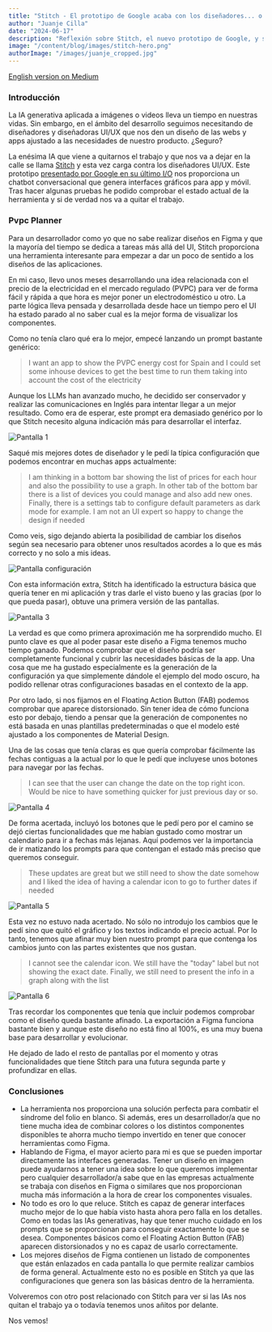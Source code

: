 ```yaml
---
title: "Stitch - El prototipo de Google acaba con los diseñadores... o no"
author: "Juanje Cilla"
date: "2024-06-17"
description: "Reflexión sobre Stitch, el nuevo prototipo de Google, y su impacto en el diseño de interfaces."
image: "/content/blog/images/stitch-hero.png"
authorImage: "/images/juanje_cropped.jpg"
---
```



[English version on Medium](https://medium.com/@juanje.cilla/stitch-googles-new-prototype-kills-ui-designers-or-not-part-1-303c2883d133)


### Introducción
La IA generativa aplicada a imágenes o videos lleva un tiempo en nuestras vidas. Sin embargo, en el ámbito del desarrollo seguimos necesitando de diseñadores y diseñadoras UI/UX que nos den un diseño de las webs y apps ajustado a las necesidades de nuestro producto. ¿Seguro? 

La enésima IA que viene a quitarnos el trabajo y que nos va a dejar en la calle se llama [Stitch](https://stitch.withgoogle.com/) y esta vez carga contra los diseñadores UI/UX. Este prototipo [presentado por Google en su último I/O](https://www.youtube.com/live/GjvgtwSOCao?si=BVgzkMfIkzgUU5Dm&t=83) nos proporciona un chatbot conversacional que genera interfaces gráficos para app y móvil. Tras hacer algunas pruebas he podido comprobar el estado actual de la herramienta y si de verdad nos va a quitar el trabajo.

### Pvpc Planner
Para un desarrollador como yo que no sabe realizar diseños en Figma y que la mayoría del tiempo se dedica a tareas más allá del UI, Stitch proporciona una herramienta interesante para empezar a dar un poco de sentido a los diseños de las aplicaciones. 

En mi caso, llevo unos meses desarrollando una idea relacionada con el precio de la electricidad en el mercado regulado (PVPC) para ver de forma fácil y rápida a que hora es mejor poner un electrodoméstico u otro. La parte lógica lleva pensada y desarrollada desde hace un tiempo pero el UI ha estado parado al no saber cual es la mejor forma de visualizar los componentes.

Como no tenía claro qué era lo mejor, empecé lanzando un prompt bastante genérico:

>I want an app to show the PVPC energy cost for Spain and I could set some inhouse devices to get the best time to run them taking into account the cost of the electricity

Aunque los LLMs han avanzado mucho, he decidido ser conservador y realizar las comunicaciones en Inglés para intentar llegar a un mejor resultado. Como era de esperar, este prompt era demasiado genérico por lo que Stitch necesito alguna indicación más para desarrollar el interfaz.

![Pantalla 1](/content/blog/images/stitch/pvpc-prompt-inicial.png)

Saqué mis mejores dotes de diseñador y le pedí la típica configuración que podemos encontrar en muchas apps actualmente:

>I am thinking in a bottom bar showing the list of prices for each hour and also the possibility to use a graph. In other tab of the bottom bar there is a list of devices you could manage and also add new ones. Finally, there is a settings tab to configure default parameters as dark mode for example. I am not an UI expert so happy to change the design if needed

Como veis, sigo dejando abierta la posibilidad de cambiar los diseños según sea necesario para obtener unos resultados acordes a lo que es más correcto y no solo a mis ideas. 

![Pantalla configuración](/content/blog/images/stitch/pvpc-pantalla-configuracion.png)

Con esta información extra, Stitch ha identificado la estructura básica que quería tener en mi aplicación y tras darle el visto bueno y las gracias (por lo que pueda pasar), obtuve una primera versión de las pantallas.

![Pantalla 3](/content/blog/images/stitch/pvpc-primeras-pantallas.png)

La verdad es que como primera aproximación me ha sorprendido mucho. El punto clave es que al poder pasar este diseño a Figma tenemos mucho tiempo ganado. Podemos comprobar que el diseño podría ser completamente funcional y cubrir las necesidades básicas de la app. Una cosa que me ha gustado especialmente es la generación de la configuración ya que simplemente dándole el ejemplo del modo oscuro, ha podido rellenar otras configuraciones basadas en el contexto de la app.

Por otro lado, si nos fijamos en el Floating Action Button (FAB) podemos comprobar que aparece distorsionado. Sin tener idea de cómo funciona esto por debajo, tiendo a pensar que la generación de componentes no está basada en unas plantillas predeterminadas o que el modelo esté ajustado a los componentes de Material Design.

Una de las cosas que tenía claras es que quería comprobar fácilmente las fechas contiguas a la actual por lo que le pedí que incluyese unos botones para navegar por las fechas.

>I can see that the user can change the date on the top right icon. Would be nice to have something quicker for just previous day or so.


![Pantalla 4](/content/blog/images/stitch/pvpc-botones-fecha.png)

De forma acertada, incluyó los botones que le pedí pero por el camino se dejó ciertas funcionalidades que me habían gustado como mostrar un calendario para ir a fechas más lejanas. Aquí podemos ver la importancia de ir matizando los prompts para que contengan el estado más preciso que queremos conseguir.

>These updates are great but we still need to show the date somehow and I liked the idea of having a calendar icon to go to further dates if needed

![Pantalla 5](/content/blog/images/stitch/pvpc-error-grafico.png)

Esta vez no estuvo nada acertado. No sólo no introdujo los cambios que le pedí sino que quitó el gráfico y los textos indicando el precio actual. Por lo tanto, tenemos que afinar muy bien nuestro prompt para que contenga los cambios junto con las partes existentes que nos gustan.

>I cannot see the calendar icon. We still have the "today" label but not showing the exact date. Finally, we still need to present the info in a graph along with the list

![Pantalla 6](/content/blog/images/stitch/pvpc-final-ui.png)

Tras recordar los componentes que tenía que incluir podemos comprobar como el diseño queda bastante afinado. La exportación a Figma funciona bastante bien y aunque este diseño no está fino al 100%, es una muy buena base para desarrollar y evolucionar.

He dejado de lado el resto de pantallas por el momento y otras funcionalidades que tiene Stitch para una futura segunda parte y profundizar en ellas.

### Conclusiones
- La herramienta nos proporciona una solución perfecta para combatir el síndrome del folio en blanco. Si además, eres un desarrollador/a que no tiene mucha idea de combinar colores o los distintos componentes disponibles te ahorra mucho tiempo invertido en tener que conocer herramientas como Figma.
- Hablando de Figma, el mayor acierto para mi es que se pueden importar directamente las interfaces generadas. Tener un diseño en imagen puede ayudarnos a tener una idea sobre lo que queremos implementar pero cualquier desarrollador/a sabe que en las empresas actualmente se trabaja con diseños en Figma o similares que nos proporcionan mucha más información a la hora de crear los componentes visuales.
- No todo es oro lo que reluce. Stitch es capaz de generar interfaces mucho mejor de lo que había visto hasta ahora pero falla en los detalles. Como en todas las IAs generativas, hay que tener mucho cuidado en los prompts que se proporcionan para conseguir exactamente lo que se desea. Componentes básicos como el Floating Action Button (FAB) aparecen distorsionados y no es capaz de usarlo correctamente.
- Los mejores diseños de Figma contienen un listado de componentes que están enlazados en cada pantalla lo que permite realizar cambios de forma general. Actualmente esto no es posible en Stitch ya que las configuraciones que genera son las básicas dentro de la herramienta.

Volveremos con otro post relacionado con Stitch para ver si las IAs nos quitan el trabajo ya o todavía tenemos unos añitos por delante.

Nos vemos!